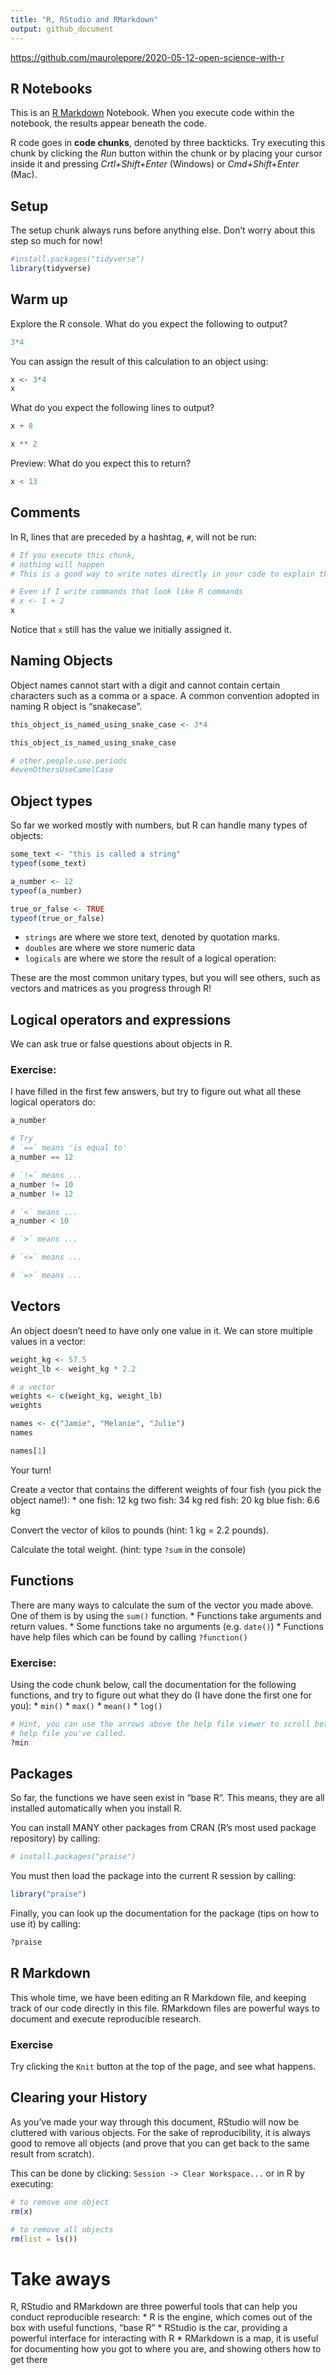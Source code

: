 ```yaml
---
title: "R, RStudio and RMarkdown"
output: github_document
---
```


<https://github.com/maurolepore/2020-05-12-open-science-with-r>

## R Notebooks
This is an [R Markdown](http://rmarkdown.rstudio.com) Notebook. When you execute 
code within the notebook, the results appear beneath the code. 

R code goes in **code chunks**, denoted by three backticks. Try executing this 
chunk by clicking the *Run* button within the chunk or by placing your cursor 
inside it and pressing *Crtl+Shift+Enter* (Windows) or *Cmd+Shift+Enter* (Mac).

## Setup

The setup chunk always runs before anything else. 
Don't worry about this step so much for now!
```r
#install.packages("tidyverse")
library(tidyverse)
```

## Warm up

Explore the R console. What do you expect the following to output?
```r
3*4
```

You can assign the result of this calculation to an object using: 
```r
x <- 3*4
x
```

What do you expect the following lines to output?
```r
x + 8

x ** 2
```

Preview: What do you expect this to return?
```r
x < 13
```

## Comments
In R, lines that are preceded by a hashtag, `#`, will not be run:
```r
# If you execute this chunk, 
# nothing will happen
# This is a good way to write notes directly in your code to explain things

# Even if I write commands that look like R commands
# x <- 1 + 2
x
```

Notice that `x` still has the value we initially assigned it. 

## Naming Objects
Object names cannot start with a digit and cannot contain certain characters 
such as a comma or a space. A common convention adopted in naming R object is 
"snakecase".

```r
this_object_is_named_using_snake_case <- 3*4

this_object_is_named_using_snake_case

# other.people.use.periods
#evenOthersUseCamelCase
```

## Object types
So far we worked mostly with numbers, but R can handle many types of objects:
```r
some_text <- "this is called a string"
typeof(some_text)

a_number <- 12
typeof(a_number)

true_or_false <- TRUE
typeof(true_or_false)

```
* `strings` are where we store text, denoted by quotation marks. 
* `doubles` are where we store numeric data
* `logicals` are where we store the result of a logical operation: 

These are the most common unitary types, but you will see others, such as 
vectors and matrices as you progress through R! 

## Logical operators and expressions
We can ask true or false questions about objects in R. 

### Exercise:
I have filled in the first few answers, but try to figure out what all 
these logical operators do:

```r
a_number

# Try 
# `==` means 'is equal to'
a_number == 12

# `!=` means ...
a_number != 10
a_number != 12

# `<` means ...
a_number < 10

# `>` means ...

# `<=` means ...

# `=>` means ...

```

## Vectors
An object doesn't need to have only one value in it. We can store multiple 
values in a vector: 
``` r
weight_kg <- 57.5
weight_lb <- weight_kg * 2.2

# a vector
weights <- c(weight_kg, weight_lb)
weights

names <- c("Jamie", "Melanie", "Julie")
names

names[1]
```

Your turn!

Create a vector that contains the different weights of four fish (you pick the object name!):
* one fish: 12 kg
two fish: 34 kg
red fish: 20 kg
blue fish: 6.6 kg

Convert the vector of kilos to pounds (hint: 1 kg = 2.2 pounds).

Calculate the total weight. (hint: type `?sum` in the console)

## Functions
There are many ways to calculate the sum of the vector you made above. One of 
them is by using the `sum()` function. 
* Functions take arguments and return values. 
* Some functions take no arguments (e.g. `date()`)
* Functions have help files which can be found by calling `?function()`

### Exercise: 
Using the code chunk below, call the documentation for the following 
functions, and try to figure out what they do (I have done the first one for you): 
* `min()`
* `max()`
* `mean()`
* `log()`

```r
# Hint, you can use the arrows above the help file viewer to scroll between each 
# help file you've called. 
?min
```

## Packages
So far, the functions we have seen exist in "base R". This means, they are all 
installed automatically when you install R. 

You can install MANY other packages from CRAN (R's most used package repository) 
by calling:
```r
# install.packages("praise")
```

You must then load the package into the current R session by calling:
```r
library("praise")
```

Finally, you can look up the documentation for the package (tips on how to use 
it) by calling: 
```r
?praise
```


## R Markdown
This whole time, we have been editing an R Markdown file, and keeping track of 
our code directly in this file. RMarkdown files are powerful ways to document 
and execute reproducible research. 

### Exercise
Try clicking the `Knit` button at the top of the page, and see what happens. 

## Clearing your History
As you've made your way through this document, RStudio will now be cluttered 
with various objects. For the sake of reproducibility, it is always good to 
remove all objects (and prove that you can get back to the same result from 
scratch). 

This can be done by clicking: 
`Session -> Clear Workspace...`
or in R by executing: 
```r
# to remove one object
rm(x)

# to remove all objects
rm(list = ls())
```

# Take aways
R, RStudio and RMarkdown are three powerful tools that can help you conduct 
reproducible research:
* R is the engine, which comes out of the box with useful functions, "base R"
* RStudio is the car, providing a powerful interface for interacting with R
* RMarkdown is a map, it is useful for documenting how you got to where you are, 
and showing others how to get there
